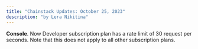 ```yaml
---
title: "Chainstack Updates: October 25, 2023"
description: "by Lera Nikitina"
---
```

**Console**. Now Developer subscription plan has a rate limit of 30 request per seconds. Note that this does not apply to all other subscription plans.
